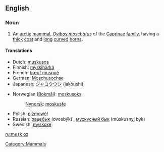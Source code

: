 ==English==

===Noun===
{{wikipedia}}
{{en-noun|musk oxen}}

# An [[arctic]] [[mammal]], ''[[Ovibos moschatus]]'' of the [[Caprinae]] [[family]], having a [[thick]] [[coat]] and [[long]] [[curve]]d [[horn]]s.

====Translations====
{{rfc-tsort|unparsed language line: * Norwegian ( Bokmål ):  moskusoks }}
{{trans-top|an arctic mammal}}
* Dutch: [[muskusos]] {{m}}
* Finnish: [[myskihärkä]]
* French: [[bœuf musqué]] {{m}}
* German: [[Moschusochse]] {{m}}
* Japanese: [[ジャコウウシ]] (jakōushi)
{{trans-mid}}
* Norwegian ([[Bokmål]]): [[moskusoks]]
*: [[Nynorsk]]: [[moskusfe]]
* Polish: [[piżmowół]] {{m}}
* Russian: [[овцебык]] (ovcebýk) {{m}}, [[мускусный бык]] (múskusnyj byk) {{m}}
* Swedish: [[myskoxe]]
{{trans-bottom}}

[[Category:Mammals]]

[[ru:musk ox]]